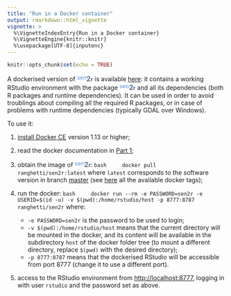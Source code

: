 ```yaml
---
title: "Run in a Docker container"
output: rmarkdown::html_vignette
vignette: >
  %\VignetteIndexEntry{Run in a Docker container}
  %\VignetteEngine{knitr::knitr}
  %\usepackage[UTF-8]{inputenc}
---
```


```r
knitr::opts_chunk$set(echo = TRUE)
```

A dockerised version of <span style="color:#5793dd;vertical-align:top;font-size:90%;font-weight:normal;">sen</span><span style="color:#6a7077;vertical-align:baseline;font-size:115%;font-weight:bolder;">2</span><span style="color:#2f66d5;vertical-align:baseline;font-size:90%;font-weight:bold;">r</span> is available [here](https://hub.docker.com/r/ranghetti/sen2r): it contains a working RStudio environment with the package <span style="color:#5793dd;vertical-align:top;font-size:90%;font-weight:normal;">sen</span><span style="color:#6a7077;vertical-align:baseline;font-size:115%;font-weight:bolder;">2</span><span style="color:#2f66d5;vertical-align:baseline;font-size:90%;font-weight:bold;">r</span> and all its dependencies (both R packages and runtime dependencies). It can be used in order to avoid troublings about compiling all the required R packages, or in case of problems with runtime dependencies (typically GDAL over Windows).

To use it:

1. [install Docker CE](https://docs.docker.com/install) version 1.13 or higher;

2. read the docker documentation in [Part 1](https://docs.docker.com/get-started);

3. obtain the image of <span style="color:#5793dd;vertical-align:top;font-size:90%;font-weight:normal;">sen</span><span style="color:#6a7077;vertical-align:baseline;font-size:115%;font-weight:bolder;">2</span><span style="color:#2f66d5;vertical-align:baseline;font-size:90%;font-weight:bold;">r</span>:
    ```bash
    docker pull ranghetti/sen2r:latest
    ```
    where `latest` corresponds to the software version in branch [master](https://github.com/ranghetti/sen2r/tree/master) (see [here](https://cloud.docker.com/repository/registry-1.docker.io/ranghetti/sen2r/tags) all the available docker tags);
    
4. run the docker:
    ```bash
    docker run --rm -e PASSWORD=sen2r -e USERID=$(id -u) -v $(pwd):/home/rstudio/host -p 8777:8787 ranghetti/sen2r
    ```
    where:
    
    - `-e PASSWORD=sen2r` is the password to be used to login;
    - `-v $(pwd):/home/rstudio/host` means that the current directory will be mounted in the docker, and its content will be available in the subdirectory `host` of the docker folder tree (to mount a different directory, replace `$(pwd)` with the desired directory);
    - `-p 8777:8787` means that the dockerised RStudio will be accessible from port 8777 (change it to use a different port).
    
5. access to the RStudio environment from [http://localhost:8777](http://localhost:8777), logging in with user `rstudio` and the password set as above.
